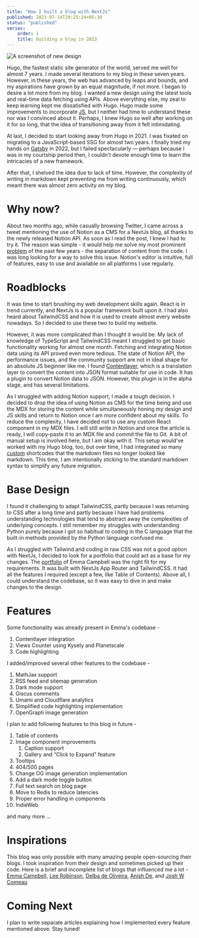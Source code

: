 ```yaml
---
title: "How I built a blog with NextJs"
published: 2023-07-14T20:25:24+05:30
status: "published"
series:
    order: 1
    title: Building a blog in 2023
---
```


![A screenshot of new design](/images/posts/how-i-built-a-blog-with-nextjs/website-screenshot.png "A screenshot of new design")

Hugo, the fastest static site generator of the world, served me well for almost 7 years. I made several iterations to my blog in these seven years. However, in these years, the web has advanced by leaps and bounds, and my aspirations have grown by an equal magnitude, if not more. I began to desire a lot more from my blog. I wanted a new design using the latest tools and real-time data fetching using APIs. Above everything else, my zeal to keep learning kept me dissatisfied with Hugo. Hugo made some improvements to incorporate [JS](https://gohugo.io/hugo-pipes/js/), but I neither had time to understand these nor was I convinced about it. Perhaps, I knew Hugo so well after working on it for so long, that the idea of transitioning away from it felt intimidating.

At last, I decided to start looking away from Hugo in 2021. I was fixated on migrating to a JavaScript-based SSG for almost two years. I finally tried my hands on [Gatsby](https://github.com/yashhere/yashagarwal.in-v2-failed) in 2022, but I failed spectacularly — perhaps because I was in my courtship period then, I couldn't devote enough time to learn the intricacies of a new framework.

After that, I shelved the idea due to lack of time. However, the complexity of writing in markdown kept preventing me from writing continuously, which meant there was almost zero activity on my blog.


# Why now?

About two months ago, while casually browsing Twitter, I came across a tweet mentioning the use of Notion as a CMS for a NextJs blog, all thanks to the newly released Notion API. As soon as I read the post, I knew I had to try it. The reason was simple - it would help me solve my most prominent [problem](https://www.notion.so/Colophon-how-I-built-this-site-a692b9394c4b4005b2bea0bf995cc974?pvs=21) of the past few years - the separation of content from the code. I was long looking for a way to solve this issue. Notion's editor is intuitive, full of features, easy to use and available on all platforms I use regularly.

# Roadblocks

It was time to start brushing my web development skills again. React is in trend currently, and NextJs is a popular framework built upon it. I had also heard about TailwindCSS and how it is used to create almost every website nowadays. So I decided to use these two to build my website.

However, it was more complicated than I thought it would be. My lack of knowledge of TypeScript and TailwindCSS meant I struggled to get basic functionality working for almost one month. Fetching and integrating Notion data using its API proved even more tedious. The state of Notion API, the performance issues, and the community support are not in ideal shape for an absolute JS beginner like me. I found [Contentlayer](https://www.contentlayer.dev/), which is a translation layer to convert the content into JSON format suitable for use in code. It has a plugin to convert Notion data to JSON. However, this plugin is in the alpha stage, and has several limitations.

As I struggled with adding Notion support, I made a *tough* decision. I decided to drop the idea of using Notion as CMS for the time being and use the MDX for storing the content while simultaneously honing my design and JS skills and return to Notion once I am more confident about my skills. To reduce the complexity, I have decided not to use any custom React component in my MDX files. I will still write in Notion and once the article is ready, I will copy-paste it to an MDX file and commit the file to Git. A bit of manual setup is involved here, but I am okay with it. This setup would've worked with my Hugo blog, too, but over time, I had integrated so many [custom](https://github.com/yashhere/tufte.yashagarwal.in/blob/source/content/posts/2019-06-26-travelogue-Chikmagalur/index.md?plain=1#L24) shortcodes that the markdown files no longer looked like markdown. This time, I am intentionally sticking to the standard markdown syntax to simplify any future migration.

# Base Design

I found it challenging to adapt TailwindCSS, partly because I was returning to CSS after a long time and partly because I have had problems understanding technologies that tend to abstract away the complexities of underlying concepts. I still remember my struggles with understanding Python purely because I got so habitual to coding in the C language that the built-in methods provided by the Python language confused me.

As I struggled with Tailwind and coding in raw CSS was not a good option with NextJs, I decided to look for a portfolio that could act as a base for my changes. The [portfolio](https://www.emmacampbell.dev/) of Emma Campbell was the right fit for my requirements. It was built with NextJs App Router and TailwindCSS. It had all the features I required (except a few, like Table of Contents). Above all, I could understand the codebase, so it was easy to dive in and make changes to the design.

# Features

Some functionality was already present in Emma's codebase -

1. Contentlayer integration
2. Views Counter using Kysely and Planetscale
3. Code highlighting

I added/improved several other features to the codebase -

1. MathJax support
2. RSS feed and sitemap generation
3. Dark mode support
4. Giscus comments
5. Umami and Cloudflare analytics
6. Simplified code highlighting implementation
7. OpenGraph image generation

I plan to add following features to this blog in future -

1. Table of contents
2. Image component improvements
    1. Caption support
    2. Gallery and “Click to Expand” feature
3. Tooltips
4. 404/500 pages
5. Change OG image generation implementation
6. Add a dark mode toggle button
7. Full text search on blog page
8. Move to Redis to reduce latencies
9. Proper error handling in components
10. IndieWeb

and many more …

# Inspirations

This blog was only possible with many amazing people open-sourcing their blogs. I took inspiration from their design and sometimes picked up their code. Here is a brief and incomplete list of blogs that influenced me a lot - [Emma Campbell](https://www.emmacampbell.dev/), [Lee Robinson](https://leerob.io/), [Delba de Oliveira](https://delba.dev/), [Anish De](https://anishde.dev/), and [Josh W Comeau](https://www.joshwcomeau.com/)


# Coming Next
I plan to write separate articles explaining how I implemented every feature mentioned above. Stay tuned!
